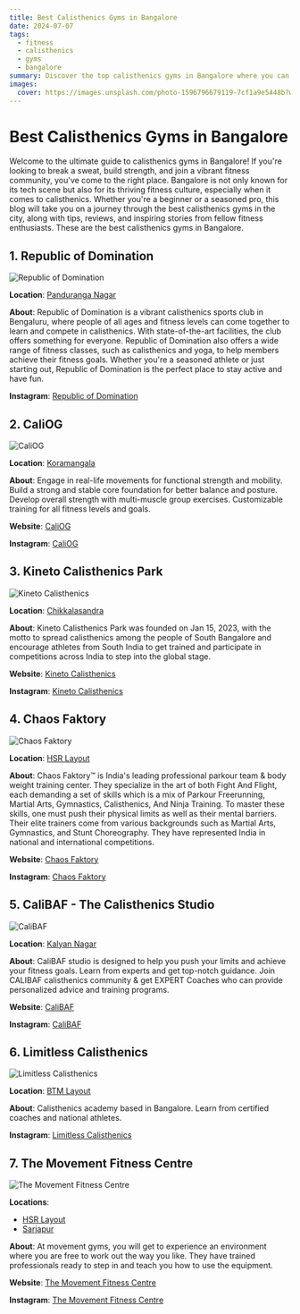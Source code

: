 ```yaml
---
title: Best Calisthenics Gyms in Bangalore
date: 2024-07-07
tags:
  - fitness
  - calisthenics
  - gyms
  - bangalore
summary: Discover the top calisthenics gyms in Bangalore where you can build strength and join a vibrant fitness community.
images:
  cover: https://images.unsplash.com/photo-1596796679119-7cf1a9e5448b?w=500&auto=format&fit=crop&q=60&ixlib=rb-4.0.3&ixid=M3wxMjA3fDB8MHxzZWFyY2h8NHx8YmFuZ2Fsb3JlfGVufDB8fDB8fHww
---
```


# Best Calisthenics Gyms in Bangalore

Welcome to the ultimate guide to calisthenics gyms in Bangalore! If you're looking to break a sweat, build strength, and join a vibrant fitness community, you've come to the right place. Bangalore is not only known for its tech scene but also for its thriving fitness culture, especially when it comes to calisthenics. Whether you're a beginner or a seasoned pro, this blog will take you on a journey through the best calisthenics gyms in the city, along with tips, reviews, and inspiring stories from fellow fitness enthusiasts. These are the best calisthenics gyms in Bangalore.

## 1. **Republic of Domination**

<div className="relative justify-center items-center h-[350px] mb-4 mt-10 border border-white/30">
  <Image
    src="https://lh5.googleusercontent.com/p/AF1QipM6hp-XgcYaPv6WwLbgoKbPLbb97j1fiTFnJxra=w408-h272-k-no"
    alt="Republic of Domination"
    className="h-[56] w-full object-cover"
    fill
  />
</div>

**Location**: [Panduranga Nagar](https://maps.app.goo.gl/xrakRk2YAnrX9HSd7)

**About**: Republic of Domination is a vibrant calisthenics sports club in Bengaluru, where people of all ages and fitness levels can come together to learn and compete in calisthenics. With state-of-the-art facilities, the club offers something for everyone. Republic of Domination also offers a wide range of fitness classes, such as calisthenics and yoga, to help members achieve their fitness goals. Whether you're a seasoned athlete or just starting out, Republic of Domination is the perfect place to stay active and have fun.

**Instagram**: [Republic of Domination](https://www.instagram.com/republic_of_domination)

## 2. **CaliOG**

<div className="relative justify-center items-center h-[350px] mb-4 mt-10 border border-white/30">
  <Image
    src="https://lh5.googleusercontent.com/p/AF1QipOE1oSZ0OkLAoE7j7tO1WTK5geJi3nN55jr-biM=w408-h612-k-no"
    alt="CaliOG"
    className="h-[56] w-full object-cover"
    fill
  />
</div>

**Location**: [Koramangala](https://maps.app.goo.gl/mWh2dhuqwqeWb4yM9)

**About**: Engage in real-life movements for functional strength and mobility. Build a strong and stable core foundation for better balance and posture. Develop overall strength with multi-muscle group exercises. Customizable training for all fitness levels and goals.

**Website**: [CaliOG](https://caliog.in/)

**Instagram**: [CaliOG](https://www.instagram.com/caliog.in)

## 3. **Kineto Calisthenics Park**

<div className="relative justify-center items-center h-[350px] mb-4 mt-10 border border-white/30">
  <Image
    src="https://lh5.googleusercontent.com/p/AF1QipNAGnxPJVsWM7iOqQeFuDBKwXVRLIuwYig3QZzK=w426-h240-k-no"
    alt="Kineto Calisthenics"
    className="h-[56] w-full object-cover"
    fill
  />
</div>

**Location**: [Chikkalasandra](https://maps.app.goo.gl/GiQzrUFAq5AuCoU17)

**About**: Kineto Calisthenics Park was founded on Jan 15, 2023, with the motto to spread calisthenics among the people of South Bangalore and encourage athletes from South India to get trained and participate in competitions across India to step into the global stage.

**Website**: [Kineto Calisthenics](http://www.kinetocalisthenics.com/)

**Instagram**: [Kineto Calisthenics](https://www.instagram.com/kineto_calisthenics/)

## 4. **Chaos Faktory**

<div className="relative justify-center items-center h-[350px] mb-4 mt-10 border border-white/30">
  <Image
    src="https://lh5.googleusercontent.com/p/AF1QipMSEbHmpMbdjuJ9PDGBqadMU9Kul4VdD6ul-sLb=w426-h240-k-no"
    alt="Chaos Faktory"
    className="h-[56] w-full object-cover"
    fill
  />
</div>

**Location**: [HSR Layout](https://maps.app.goo.gl/QLTYL1esULrH66Jd9)

**About**: Chaos Faktory™ is India's leading professional parkour team & body weight training center. They specialize in the art of both Fight And Flight, each demanding a set of skills which is a mix of Parkour Freerunning, Martial Arts, Gymnastics, Calisthenics, And Ninja Training. To master these skills, one must push their physical limits as well as their mental barriers. Their elite trainers come from various backgrounds such as Martial Arts, Gymnastics, and Stunt Choreography. They have represented India in national and international competitions.

**Website**: [Chaos Faktory](https://chaosfaktory.com/)

**Instagram**: [Chaos Faktory](https://www.instagram.com/chaosfaktory/)

## 5. **CaliBAF - The Calisthenics Studio**

<div className="relative justify-center items-center h-[350px] mb-4 mt-10 border border-white/30">
  <Image
    src="https://lh5.googleusercontent.com/p/AF1QipO9DDaRJp9vYnCOvFLpIZP4wOCD-WizzNxBEeNX=w426-h240-k-no"
    alt="CaliBAF"
    className="h-[56] w-full object-cover"
    fill
  />
</div>

**Location**: [Kalyan Nagar](https://maps.app.goo.gl/TroDC7T1CCzJJ5Cp8)

**About**: CaliBAF studio is designed to help you push your limits and achieve your fitness goals. Learn from experts and get top-notch guidance. Join CALIBAF calisthenics community & get EXPERT Coaches who can provide personalized advice and training programs.

**Website**: [CaliBAF](https://www.calibaf.in/)

**Instagram**: [CaliBAF](https://www.instagram.com/calisthenicsbybaf/)

## 6. **Limitless Calisthenics**

<div className="relative justify-center items-center h-[350px] mb-4 mt-10 border border-white/30">
  <Image
    src="https://lh5.googleusercontent.com/p/AF1QipNxEaWkvdkS9VqmFGtZ5sfzUdS_S6m-vY0XmnmV=w408-h725-k-no"
    alt="Limitless Calisthenics"
    className="h-[56] w-full object-cover"
    fill
  />
</div>

**Location**: [BTM Layout](https://maps.app.goo.gl/hN4F7F2D5PUxu8k79)

**About**: Calisthenics academy based in Bangalore. Learn from certified coaches and national athletes.

**Instagram**: [Limitless Calisthenics](https://www.instagram.com/limitless_calisthenics/)

## 7. **The Movement Fitness Centre**

<div className="relative justify-center items-center h-[350px] mb-4 mt-10 border border-white/30">
  <Image
    src="https://lh5.googleusercontent.com/p/AF1QipNvy8r0w24-25CCiwKdLRz_EmnMLKnWQsuSpkTO=w408-h306-k-no"
    alt="The Movement Fitness Centre"
    className="h-[56] w-full object-cover"
    fill
  />
</div>

**Locations**:

- [HSR Layout](https://maps.app.goo.gl/NrBEcNBBup7FJ6Gg8)
- [Sarjapur](https://maps.app.goo.gl/Pi66fdLLGa92Wdsf8)

**About**: At movement gyms, you will get to experience an environment where you are free to work out the way you like. They have trained professionals ready to step in and teach you how to use the equipment.

**Website**: [The Movement Fitness Centre](https://www.bethemovement.in/)

**Instagram**: [The Movement Fitness Centre](https://www.instagram.com/themovement.fitnesscentre/)